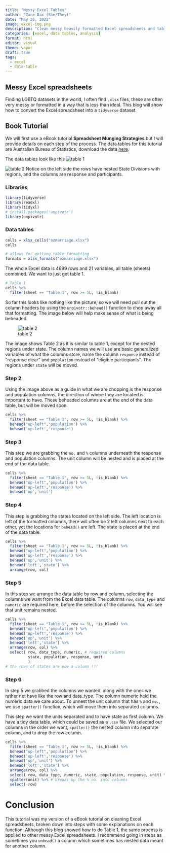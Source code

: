 ```yaml
---
title: "Messy Excel Tables"
author: "Zane Dax (She/They)"
date: "May 26, 2022"
image: excel-img.png
description: "Clean messy heavily formatted Excel spreadsheets and tables."
categories: [excel, data tables, analysis]
format: html
editor: visual
theme: vapor
draft: true
tags: 
  - excel
  - data-table
---
```


## Messy Excel spreadsheets

Finding LGBTQ datasets in the world, I often find `.xlsx` files, these are often very messy or formatted in a way that is less than ideal. This blog will show how to convert the Excel spreadsheet into a `tidyverse` dataset.

## Book Tutorial

We will first use a eBook tutorial **Spreadsheet Munging Strategies** but I will provide details on each step of the process. The data tables for this tutorial are Australian Bureau of Statistics, download the data [here](https://github.com/nacnudus/smungs/blob/master/inst/extdata/ozmarriage.xlsx?raw=true).

The data tables look like this ![table 1](AUS-table1.png)

![table 2](AUS-table2.png) Notice on the left side the rows have nested State Divisions with regions, and the columns are response and participants.

### Libraries

```r
library(tidyverse)
library(readxl)
library(tidyxl)
# install.packages('unpivotr')
library(unpivotr)
```

### Data tables

```r
cells = xlsx_cells("ozmarriage.xlsx")
cells

# allows for getting table formatting 
formats = xlsx_formats("ozmarriage.xlsx")
```

The whole Excel data is 4699 rows and 21 variables, all table (sheets) combined. We want to just get table 1.

```r
# Table 1
cells %>% 
  filter(sheet == "Table 1", row >= 5L, !is_blank)
```

So far this looks like nothing like the picture, so we will need pull out the column headers by using the `unpivotr::behead()` function to chop away all that formatting. The image below will help make sense of what is being beheaded.

![table 2](AUS-step.png)

The image shows Table 2 as it is similar to table 1, except for the nested regions under state. The column names we will use are basic generalized variables of what the columns store, name the column `response` instead of "response clear" and `population` instead of "eligible participants". The regions under `state` will be moved.

### Step 2

Using the image above as a guide in what we are chopping is the response and population columns, the direction of where they are located is important to have. These beheaded columns are at the end of the data table, but will be moved soon.

```r
cells %>% 
  filter(sheet == "Table 1", row >= 5L, !is_blank) %>% 
  behead("up-left",'population') %>% 
  behead('up-left','response')
```

### Step 3

This step we are grabbing the `no.` and `%` columns underneath the response and population columns. The unit column will be nested and is placed at the end of the data table.

```r
cells %>% 
  filter(sheet == "Table 1", row >= 5L, !is_blank) %>% 
  behead("up-left",'population') %>% 
  behead('up-left','response') %>% 
  behead('up','unit')
```

### Step 4

This step is grabbing the states located on the left side. The left location is left of the formatted columns, there will often be 2 left columns next to each other, yet the locations for `behead()` are left. The state is placed at the end of the data table.

```r
cells %>% 
  filter(sheet == "Table 1", row >= 5L, !is_blank) %>% 
  behead("up-left",'population') %>% 
  behead('up-left','response') %>% 
  behead('up','unit') %>% 
  behead('left','state') %>% 
  arrange(row, col)
```

### Step 5

In this step we arrange the data table by row and column, selecting the columns we want from the Excel data table. The columns `row`, `data_type` and `numeric` are required here, before the selection of the columns. You will see that unit remains nested.

```r
cells %>% 
  filter(sheet == "Table 1", row >= 5L, !is_blank) %>% 
  behead("up-left",'population') %>% 
  behead('up-left','response') %>% 
  behead('up','unit') %>% 
  behead('left','state') %>% 
  arrange(row, col) %>% 
  select( row, data_type, numeric, # required columns
          state, population, response, unit
          )
# the rows of states are now a column !!!
```

### Step 6

In step 5 we grabbed the columns we wanted, along with the ones we rather not have like the row and data_type. The column numeric held the numeric data we care about. To unnest the unit column that has `%` and `no.`, we use `spatter()` function, which will move them into separated columns.

This step we want the units separated and to have state as first column. We have a tidy data table, which could be saved as a `.csv` file. We selected our columns in the order we want, `spatter()` the nested column into separate column, and to drop the row column.

```r
cells %>% 
  filter(sheet == "Table 1", row >= 5L, !is_blank) %>% 
  behead("up-left",'population') %>% 
  behead('up-left','response') %>% 
  behead('up','unit') %>% 
  behead('left','state') %>% 
  arrange(row, col) %>% 
  select( row, data_type, numeric, state, population, response, unit) %>% 
  spatter(unit) %>% # breaks up the % no. into columns
  select(-row)
```

# Conclusion

This tutorial was my version of a eBook tutorial on cleaning Excel spreadsheets, broken down into steps with some explanations on each function. Although this blog showed how to do Table 1, the same process is applied to other messy Excel spreadsheets. I recommend going in steps as sometimes you `unhead()` a column which sometimes has nested data meant for another column.
